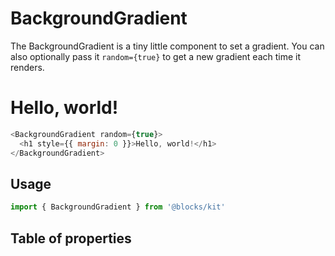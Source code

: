 
# BackgroundGradient

The BackgroundGradient is a tiny little component to set a gradient. You
can also optionally pass it `random={true}` to get a new gradient each time
it renders.

<BackgroundGradient random={true}>
  <h1 style={{ margin: 0 }}>Hello, world!</h1>
</BackgroundGradient>

```js react-live=true
<BackgroundGradient random={true}>
  <h1 style={{ margin: 0 }}>Hello, world!</h1>
</BackgroundGradient>
```

## Usage

```js
import { BackgroundGradient } from '@blocks/kit'
```

## Table of properties

<TableOfProps component={BackgroundGradient} />
